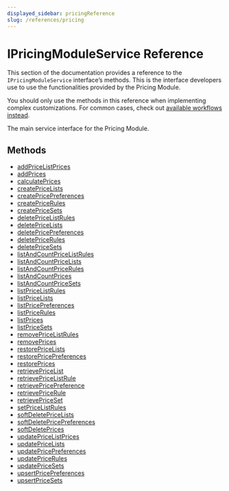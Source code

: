 ```yaml
---
displayed_sidebar: pricingReference
slug: /references/pricing
---
```



# IPricingModuleService Reference

This section of the documentation provides a reference to the `IPricingModuleService` interface’s methods. This is the interface developers use to use the functionalities provided by the Pricing Module.

<Note>

You should only use the methods in this reference when implementing complex customizations. For common cases, check out [available workflows instead](/medusa-workflows-reference).

</Note>

The main service interface for the Pricing Module.

## Methods

- [addPriceListPrices](../../IPricingModuleService/methods/pricing.IPricingModuleService.addPriceListPrices/page.mdx)
- [addPrices](../../IPricingModuleService/methods/pricing.IPricingModuleService.addPrices/page.mdx)
- [calculatePrices](../../IPricingModuleService/methods/pricing.IPricingModuleService.calculatePrices/page.mdx)
- [createPriceLists](../../IPricingModuleService/methods/pricing.IPricingModuleService.createPriceLists/page.mdx)
- [createPricePreferences](../../IPricingModuleService/methods/pricing.IPricingModuleService.createPricePreferences/page.mdx)
- [createPriceRules](../../IPricingModuleService/methods/pricing.IPricingModuleService.createPriceRules/page.mdx)
- [createPriceSets](../../IPricingModuleService/methods/pricing.IPricingModuleService.createPriceSets/page.mdx)
- [deletePriceListRules](../../IPricingModuleService/methods/pricing.IPricingModuleService.deletePriceListRules/page.mdx)
- [deletePriceLists](../../IPricingModuleService/methods/pricing.IPricingModuleService.deletePriceLists/page.mdx)
- [deletePricePreferences](../../IPricingModuleService/methods/pricing.IPricingModuleService.deletePricePreferences/page.mdx)
- [deletePriceRules](../../IPricingModuleService/methods/pricing.IPricingModuleService.deletePriceRules/page.mdx)
- [deletePriceSets](../../IPricingModuleService/methods/pricing.IPricingModuleService.deletePriceSets/page.mdx)
- [listAndCountPriceListRules](../../IPricingModuleService/methods/pricing.IPricingModuleService.listAndCountPriceListRules/page.mdx)
- [listAndCountPriceLists](../../IPricingModuleService/methods/pricing.IPricingModuleService.listAndCountPriceLists/page.mdx)
- [listAndCountPriceRules](../../IPricingModuleService/methods/pricing.IPricingModuleService.listAndCountPriceRules/page.mdx)
- [listAndCountPrices](../../IPricingModuleService/methods/pricing.IPricingModuleService.listAndCountPrices/page.mdx)
- [listAndCountPriceSets](../../IPricingModuleService/methods/pricing.IPricingModuleService.listAndCountPriceSets/page.mdx)
- [listPriceListRules](../../IPricingModuleService/methods/pricing.IPricingModuleService.listPriceListRules/page.mdx)
- [listPriceLists](../../IPricingModuleService/methods/pricing.IPricingModuleService.listPriceLists/page.mdx)
- [listPricePreferences](../../IPricingModuleService/methods/pricing.IPricingModuleService.listPricePreferences/page.mdx)
- [listPriceRules](../../IPricingModuleService/methods/pricing.IPricingModuleService.listPriceRules/page.mdx)
- [listPrices](../../IPricingModuleService/methods/pricing.IPricingModuleService.listPrices/page.mdx)
- [listPriceSets](../../IPricingModuleService/methods/pricing.IPricingModuleService.listPriceSets/page.mdx)
- [removePriceListRules](../../IPricingModuleService/methods/pricing.IPricingModuleService.removePriceListRules/page.mdx)
- [removePrices](../../IPricingModuleService/methods/pricing.IPricingModuleService.removePrices/page.mdx)
- [restorePriceLists](../../IPricingModuleService/methods/pricing.IPricingModuleService.restorePriceLists/page.mdx)
- [restorePricePreferences](../../IPricingModuleService/methods/pricing.IPricingModuleService.restorePricePreferences/page.mdx)
- [restorePrices](../../IPricingModuleService/methods/pricing.IPricingModuleService.restorePrices/page.mdx)
- [retrievePriceList](../../IPricingModuleService/methods/pricing.IPricingModuleService.retrievePriceList/page.mdx)
- [retrievePriceListRule](../../IPricingModuleService/methods/pricing.IPricingModuleService.retrievePriceListRule/page.mdx)
- [retrievePricePreference](../../IPricingModuleService/methods/pricing.IPricingModuleService.retrievePricePreference/page.mdx)
- [retrievePriceRule](../../IPricingModuleService/methods/pricing.IPricingModuleService.retrievePriceRule/page.mdx)
- [retrievePriceSet](../../IPricingModuleService/methods/pricing.IPricingModuleService.retrievePriceSet/page.mdx)
- [setPriceListRules](../../IPricingModuleService/methods/pricing.IPricingModuleService.setPriceListRules/page.mdx)
- [softDeletePriceLists](../../IPricingModuleService/methods/pricing.IPricingModuleService.softDeletePriceLists/page.mdx)
- [softDeletePricePreferences](../../IPricingModuleService/methods/pricing.IPricingModuleService.softDeletePricePreferences/page.mdx)
- [softDeletePrices](../../IPricingModuleService/methods/pricing.IPricingModuleService.softDeletePrices/page.mdx)
- [updatePriceListPrices](../../IPricingModuleService/methods/pricing.IPricingModuleService.updatePriceListPrices/page.mdx)
- [updatePriceLists](../../IPricingModuleService/methods/pricing.IPricingModuleService.updatePriceLists/page.mdx)
- [updatePricePreferences](../../IPricingModuleService/methods/pricing.IPricingModuleService.updatePricePreferences/page.mdx)
- [updatePriceRules](../../IPricingModuleService/methods/pricing.IPricingModuleService.updatePriceRules/page.mdx)
- [updatePriceSets](../../IPricingModuleService/methods/pricing.IPricingModuleService.updatePriceSets/page.mdx)
- [upsertPricePreferences](../../IPricingModuleService/methods/pricing.IPricingModuleService.upsertPricePreferences/page.mdx)
- [upsertPriceSets](../../IPricingModuleService/methods/pricing.IPricingModuleService.upsertPriceSets/page.mdx)
